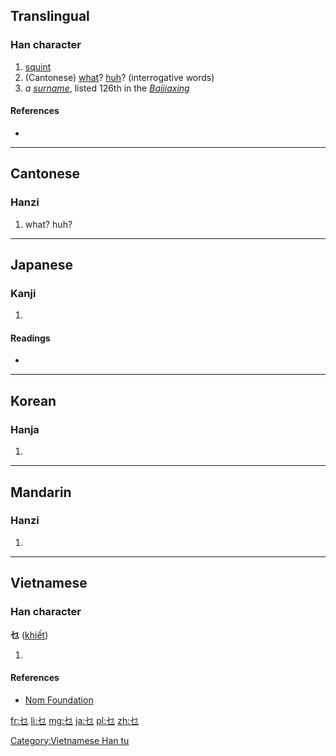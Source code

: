 ==Translingual==

===Han character===
{{Han char|rn=5|rad=乙|as=01|sn=2|four=4771<sub>2</sub>|canj=心弓 (PN), 心尸 (PS), X心弓 (XPN)}}

# [[squint]]
# (Cantonese) [[what]]? [[huh]]? (interrogative words)
# ''a [[surname]]'', listed 126th in the ''[[:w:Baijiaxing|Baijiaxing]]''

====References====
* {{Han ref|kx=0083.180|dkj=00166|dj=0168.010|hdz=10049.090|uh=4E5C|ud=20060|bh=C941|bd=51521}}

----

==Cantonese==

===Hanzi===
{{yue-hanzi|jyut=[[mat1]], [[me1]], [[me2]], [[me5]], [[mi1]], [[ne6]]|y=mat1, me1, me2, me5, mi1, ne6}}

# what? huh?

----

==Japanese==

===Kanji===
{{ja-kanji|grade=|rs=乙01}}

# {{defn|lang=ja|sort=乙01}}

====Readings====
* {{ja-readings|on=[[ば]] (ba), [[め]] (me)|kun=[[やぶにらみ]] (yabunirami)}}

----

==Korean==

===Hanja===
{{ko-hanja|hangeul=먀|rv=mya|mr=mya}}

# {{defn|lang=ko|sort=乙01}}

----

==Mandarin==

===Hanzi===
{{cmn-hanzi|pin=[[miē]] ([[mie1]]), [[niè]] ([[nie4]])|wg=mieh<sup>1</sup>}}

# {{defn|lang=cmn|sort=乙01}}

----

==Vietnamese==

===Han character===
'''乜''' ([[khiết]])

# {{defn|lang=vi}}

====References====
*[http://nomfoundation.org/common/nom_details.php?codepoint=4e5c Nom Foundation]

[[Category:Vietnamese Han tu]]

[[fr:乜]]
[[li:乜]]
[[mg:乜]]
[[ja:乜]]
[[pl:乜]]
[[zh:乜]]